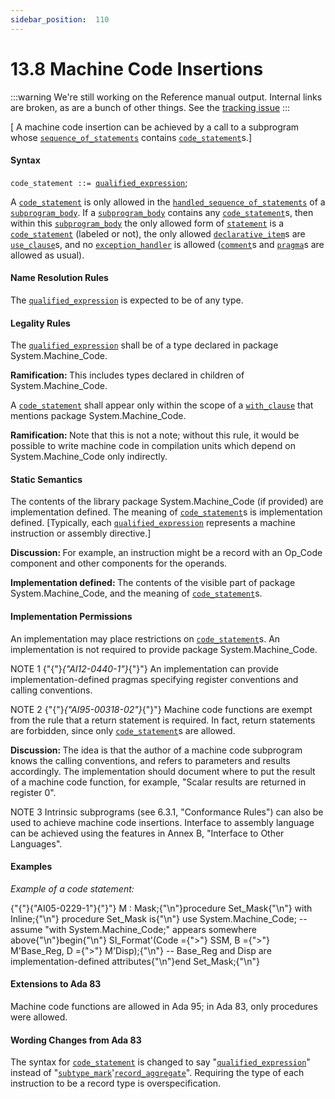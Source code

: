 ---
sidebar_position:  110
---

# 13.8 Machine Code Insertions

:::warning
We're still working on the Reference manual output.  Internal links are broken,
as are a bunch of other things.
See the [tracking issue](https://github.com/ada-lang-io/ada-lang-io/issues/20)
:::


<p>[ A machine code insertion can be achieved by a call to a subprogram whose <code><a href="../AA-5/AA-5.1#S0166">sequence_of_statements</a></code> contains <code><a href="../AA-13/AA-13.8#S0357">code_statement</a></code>s.] </p>

#### Syntax

<p><code>code_statement</code><a id="S0357"></a><code> ::= </code><code><a href="../AA-4/AA-4.7#S0163">qualified_expression</a></code>;</p>
<p>A <code><a href="../AA-13/AA-13.8#S0357">code_statement</a></code> is only allowed in the <code><a href="../AA-11/AA-11.2#S0304">handled_sequence_of_statements</a></code> of a <code><a href="../AA-6/AA-6.3#S0216">subprogram_body</a></code>. If a <code><a href="../AA-6/AA-6.3#S0216">subprogram_body</a></code> contains any <code><a href="../AA-13/AA-13.8#S0357">code_statement</a></code>s, then within this <code><a href="../AA-6/AA-6.3#S0216">subprogram_body</a></code> the only allowed form of <code><a href="../AA-5/AA-5.1#S0167">statement</a></code> is a <code><a href="../AA-13/AA-13.8#S0357">code_statement</a></code> (labeled or not), the only allowed <code><a href="../AA-3/AA-3.11#S0087">declarative_item</a></code>s are <code><a href="../AA-8/AA-8.4#S0235">use_clause</a></code>s, and no <code><a href="../AA-11/AA-11.2#S0305">exception_handler</a></code> is allowed (<code><a href="../AA-2/AA-2.7#S0018">comment</a></code>s and <code><a href="../AA-2/AA-2.8#S0019">pragma</a></code>s are allowed as usual). </p>

#### Name Resolution Rules

<p>The <code><a href="../AA-4/AA-4.7#S0163">qualified_expression</a></code> is expected to be of any type. </p>

#### Legality Rules

<p>The <code><a href="../AA-4/AA-4.7#S0163">qualified_expression</a></code> shall be of a type declared in package System.Machine_Code. </p>
<Admonition type="note">
<p><strong>Ramification: </strong>This includes types declared in children of System.Machine_Code. </p></Admonition>

<p>A <code><a href="../AA-13/AA-13.8#S0357">code_statement</a></code> shall appear only within the scope of a <code><a href="../AA-10/AA-10.1#S0294">with_clause</a></code> that mentions package System.Machine_Code. </p>
<Admonition type="note">
<p><strong>Ramification: </strong>Note that this is not a note; without this rule, it would be possible to write machine code in compilation units which depend on System.Machine_Code only indirectly. </p></Admonition>


#### Static Semantics

<p>The contents of the library package System.Machine_Code (if provided) are implementation defined. The meaning of <code><a href="../AA-13/AA-13.8#S0357">code_statement</a></code>s is implementation defined. [Typically, each <code><a href="../AA-4/AA-4.7#S0163">qualified_expression</a></code> represents a machine instruction or assembly directive.] </p>
<Admonition type="note">
<p><strong>Discussion: </strong>For example, an instruction might be a record with an Op_Code component and other components for the operands. </p></Admonition>

<Admonition type="note">
<p><strong>Implementation defined: </strong>The contents of the visible part of package System.Machine_Code, and the meaning of <code><a href="../AA-13/AA-13.8#S0357">code_statement</a></code>s.</p></Admonition>


#### Implementation Permissions

<p>An implementation may place restrictions on <code><a href="../AA-13/AA-13.8#S0357">code_statement</a></code>s. An implementation is not required to provide package System.Machine_Code. </p>
<Admonition type="note">
<p>NOTE 1   {"{"}<em>{"AI12-0440-1"}</em>{"}"} An implementation can provide implementation-defined pragmas specifying register conventions and calling conventions.</p></Admonition>

<Admonition type="note">
<p>NOTE 2   {"{"}<em>{"AI95-00318-02"}</em>{"}"} Machine code functions are exempt from the rule that a return statement is required. In fact, return statements are forbidden, since only <code><a href="../AA-13/AA-13.8#S0357">code_statement</a></code>s are allowed. </p></Admonition>

<Admonition type="note">
<p><strong>Discussion: </strong>The idea is that the author of a machine code subprogram knows the calling conventions, and refers to parameters and results accordingly. The implementation should document where to put the result of a machine code function, for example, "Scalar results are returned in register 0". </p></Admonition>

<Admonition type="note">
<p>NOTE 3   Intrinsic subprograms (see 6.3.1, "Conformance Rules") can also be used to achieve machine code insertions. Interface to assembly language can be achieved using the features in Annex B, "Interface to Other Languages". </p></Admonition>


#### Examples

<p><em>Example of a code statement:</em> </p>
<CodeBlock>
{"{"}{"AI05-0229-1"}{"}"} M : Mask;{"\n"}procedure Set_Mask{"\n"}  with Inline;{"\n"}
</CodeBlock>

<CodeBlock>
procedure Set_Mask is{"\n"}  use System.Machine_Code; -- assume "with System.Machine_Code;" appears somewhere above{"\n"}begin{"\n"}  SI_Format'(Code ={">"} SSM, B ={">"} M'Base_Reg, D ={">"} M'Disp);{"\n"}  --  Base_Reg and Disp are implementation-defined attributes{"\n"}end Set_Mask;{"\n"}
</CodeBlock>


#### Extensions to Ada 83

<Admonition type="note">
<p>Machine code functions are allowed in Ada 95; in Ada 83, only procedures were allowed. </p></Admonition>


#### Wording Changes from Ada 83

<Admonition type="note">
<p>The syntax for <code><a href="../AA-13/AA-13.8#S0357">code_statement</a></code> is changed to say "<code><a href="../AA-4/AA-4.7#S0163">qualified_expression</a></code>" instead of "<code><a href="../AA-3/AA-3.2#S0028">subtype_mark</a></code>'<code><a href="../AA-4/AA-4.3#S0107">record_aggregate</a></code>". Requiring the type of each instruction to be a record type is overspecification. </p></Admonition>

